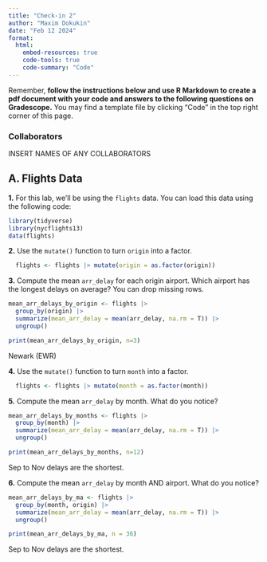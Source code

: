 ```yaml
---
title: "Check-in 2"
author: "Maxim Dokukin"
date: "Feb 12 2024"
format: 
  html:
    embed-resources: true
    code-tools: true
    code-summary: "Code"
---
```


Remember, **follow the instructions below and use R Markdown to create a pdf document with your code and answers to the following questions on Gradescope.** You may find a template file by clicking "Code" in the top right corner of this page.

### Collaborators

INSERT NAMES OF ANY COLLABORATORS

## A. Flights Data

**1.**  For this lab, we'll be using the `flights` data. You can load this data using the following code:

```r
library(tidyverse)
library(nycflights13)
data(flights)
```

**2.** Use the `mutate()` function to turn `origin` into a factor.

```r
  flights <- flights |> mutate(origin = as.factor(origin))
```

**3.** Compute the mean `arr_delay` for each origin airport. Which airport has the longest delays on average? You can drop missing rows.

```r
mean_arr_delays_by_origin <- flights |> 
  group_by(origin) |> 
  summarize(mean_arr_delay = mean(arr_delay, na.rm = T)) |> 
  ungroup()

print(mean_arr_delays_by_origin, n=3)
```

Newark (EWR)

**4.** Use the `mutate()` function to turn `month` into a factor.

```r
  flights <- flights |> mutate(month = as.factor(month))
```

<!--# YOUR ANSWER/EXPLANATION HERE -->


**5.** Compute the mean `arr_delay` by month. What do you notice?

```r
mean_arr_delays_by_months <- flights |> 
  group_by(month) |> 
  summarize(mean_arr_delay = mean(arr_delay, na.rm = T)) |> 
  ungroup()

print(mean_arr_delays_by_months, n=12)
```

Sep to Nov delays are the shortest.

**6.** Compute the mean `arr_delay` by month AND airport. What do you notice?

```r
mean_arr_delays_by_ma <- flights |> 
  group_by(month, origin) |> 
  summarize(mean_arr_delay = mean(arr_delay, na.rm = T)) |> 
  ungroup()

print(mean_arr_delays_by_ma, n = 36)
```

Sep to Nov delays are the shortest.